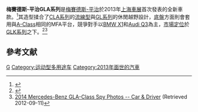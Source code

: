 {{noteTA
|T=zh-hans:梅赛德斯-奔驰GLA级; zh-tw:梅賽德斯-賓士GLA-Class; zh-hk:梅賽德斯-平治GLA系列;
|1=zh-hans:梅赛德斯-奔驰GLA级; zh-tw:梅賽德斯-賓士GLA-Class; zh-hk:梅賽德斯-平治GLA系列;
|2=zh-hans:梅赛德斯-奔驰A级; zh-tw:梅賽德斯-賓士A-Class; zh-hk:梅賽德斯-平治A系列;
|3=zh-hans:A级; zh-tw:A-Class; zh-hk:A系列;
|4=zh-hans:GL级; zh-tw:GL-Class; zh-hk:GL系列;
|5=zh-hans:CLA级; zh-tw:CLA-Class; zh-hk:CLA系列;
|6=zh-hans:GLK级; zh-tw:GLK-Class; zh-hk:GLK系列;}}
{{Infobox automobile
|name=梅赛德斯-奔驰GLA级
|image=File:Mercedes-Benz GLA 200 CDI AMG Line (X 156) – Frontansicht, 16. August 2014, Essen.jpg|250px
|manufacturer=[[丹拿|丹拿]]
|layout=[[前置前驅|前置引擎前輪驅動]] / [[四輪驅動|四輪驅動]]
|body_style=4門[[運動型多用途車|運動型多用途車]]
|assembly={{GER}}[[拉施塔特|拉施塔特]]<br>{{IND}}[[浦那|浦那]]
|production=2013- （預計）
|model_years=2014-
|engine=2.0公升汽油[[直列四缸|直列四缸]]<br>1.8公升[[柴油|柴油]]直列四缸<br>2.1公升柴油直列四缸
|transmission=6前速手動<br>7前速[[雙離合變速箱|雙離合變速箱]]
|class=小型豪華運動型多用途車
}}

'''梅賽德斯-平治GLA系列'''是[[梅賽德斯-平治|梅賽德斯-平治]]於2013年[[上海車展|上海車展]]首次發表的全新車款。<ref>{{cite web|last=Bond|first=Paul|title=Mercedes Concept GLA|url=http://www.autoexpress.co.uk/mercedes/gla/63544/mercedes-concept-gla?utm_campaign=autoexpress_newsletter&utm_medium=email&utm_source=newsletter|work=Auto Express|accessdate=18 April 2013|date=18 April 2013}}{{Dead link|date=2020年4月 |bot=InternetArchiveBot |fix-attempted=yes }}</ref>其造型揉合了[[梅赛德斯-奔驰CLA级|CLA系列]]的[[流線型|流線型]]與[[梅赛德斯-奔驰GL级|GL系列]]的休閒越野設計，[[底盤|底盤]]方面則會套用與[[梅赛德斯-奔驰A级|A-Class]]相同的MFA平台，競爭對手以[[BMW_X1|BMW X1]]和[[Audi_Q3|Audi Q3]]為主，[[市場定位|市場定位]]於[[梅赛德斯-奔驰GLK级|GLK系列]]之下。<ref>{{cite web|url = http://wot.motortrend.com/spied-upcoming-mercedes-benz-gla-class-front-drive-compact-crossover-272501.html|title = Spied! Upcoming Mercedes-Benz GLA-Class Front-Drive Compact Crossover|accessdate = 2012-10-12|publisher = [[Motor_Trend|Motor Trend]]|archive-date = 2013-07-29|archive-url = https://web.archive.org/web/20130729120239/http://wot.motortrend.com/spied-upcoming-mercedes-benz-gla-class-front-drive-compact-crossover-272501.html|dead-url = no}}</ref><ref>[http://www.caranddriver.com/news/2014-mercedes-benz-gla-class-spy-photos-news 2014 Mercedes-Benz GLA-Class Spy Photos -- Car & Driver] {{Wayback|url=http://www.caranddriver.com/news/2014-mercedes-benz-gla-class-spy-photos-news |date=20180906111658 }} (Retrieved 2012-09-11)</ref>

==參考文献==
{{reflist}}

[[Category:梅賽德斯-賓士車款|G]]
[[Category:运动型多用途车|Category:运动型多用途车]]
[[Category:2013年面世的汽車|Category:2013年面世的汽車]]